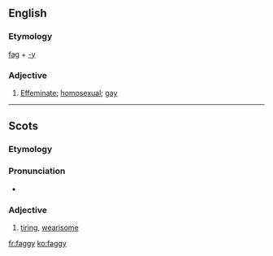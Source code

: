 ==English==

===Etymology===
[[fag]] + [[-y]]

===Adjective===
{{en-adj|faggier|faggiest}}

# {{context|pejorative|informal|lang=en}} [[effeminate|Effeminate]]; [[homosexual]]; [[gay]]

----

==Scots==

===Etymology===
{{suffix|fag|gloss1=fail from weariness, flag, falter|y|lang=sco}}

===Pronunciation===
* {{IPA|['fagɪ]|lang=sco}}

===Adjective===
{{sco-adj|faggier|faggiest}}

# [[tiring]], [[wearisome]]

[[fr:faggy]]
[[ko:faggy]]